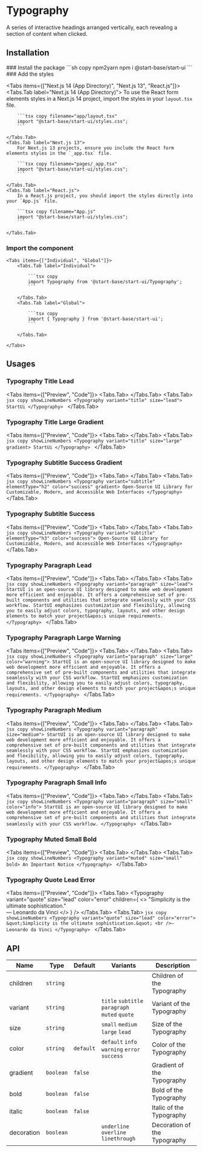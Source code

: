 
# Typography

A series of interactive headings arranged vertically, each revealing a section of content when clicked.

## Installation

<Steps>
### Install the package
```sh copy npm2yarn
npm i @start-base/start-ui
```
### Add the styles

<Tabs items={["Next.js 14 (App Directory)", "Next.js 13", "React.js"]}>
    <Tabs.Tab label="Next.js 14 (App Directory)">
        To use the React form elements styles in a Next.js 14 project, import the styles in your `layout.tsx` file.

        ```tsx copy filename="app/layout.tsx"
        import "@start-base/start-ui/styles.css";
        ```

    </Tabs.Tab>
    <Tabs.Tab label="Next.js 13">
        For Next.js 13 projects, ensure you include the React form elements styles in the `_app.tsx` file.

        ```tsx copy filename="pages/_app.tsx"
        import "@start-base/start-ui/styles.css";
        ```

    </Tabs.Tab>
    <Tabs.Tab label="React.js">
        In a React.js project, you should import the styles directly into your `App.js` file.

        ```tsx copy filename="App.js"
        import "@start-base/start-ui/styles.css";
        ```

    </Tabs.Tab>

</Tabs>

### Import the component

    <Tabs items={["Individual", "Global"]}>
        <Tabs.Tab label="Individual">

            ```tsx copy
            import Typography from '@start-base/start-ui/Typography';
            ```

        </Tabs.Tab>
        <Tabs.Tab label="Global">

            ```tsx copy
            import { Typography } from '@start-base/start-ui';
            ```

        </Tabs.Tab>

    </Tabs>

</Steps>

## Usages

### Typography Title Lead

<Tabs items={["Preview", "Code"]}>
  <Tabs.Tab>
    <Preview height={200}>
      <Typography variant="title" size="lead" children="StartUi" />
    </Preview>
  </Tabs.Tab>
  <Tabs.Tab>
    ```jsx copy showLineNumbers
    <Typography variant="title" size="lead">
      StartUi
    </Typography>
    ```
  </Tabs.Tab>
</Tabs>

### Typography Title Large Gradient

<Tabs items={["Preview", "Code"]}>
  <Tabs.Tab>
    <Preview height={200}>
      <Typography variant="title" size="large" gradient children="StartUi" />
    </Preview>
  </Tabs.Tab>
  <Tabs.Tab>
    ```jsx copy showLineNumbers
    <Typography variant="title" size="large" gradient>
      StartUi
    </Typography>
    ```
  </Tabs.Tab>
</Tabs>

### Typography Subtitle Success Gradient

<Tabs items={["Preview", "Code"]}>
  <Tabs.Tab>
    <Preview height={200}>
      <Typography
        variant="subtitle"
        elementType="h2"
        color="success"
        gradient
        children="Open-Source UI Library for Customizable, Modern, and Accessible Web
        Interfaces"
      />
    </Preview>
  </Tabs.Tab>
  <Tabs.Tab>
    ```jsx copy showLineNumbers
    <Typography variant="subtitle" elementType="h2" color="success" gradient>
      Open-Source UI Library for Customizable, Modern, and Accessible Web
      Interfaces
    </Typography>
    ```
  </Tabs.Tab>
</Tabs>

### Typography Subtitle Success

<Tabs items={["Preview", "Code"]}>
  <Tabs.Tab>
    <Preview height={200}>
      <Typography
        variant="subtitle"
        elementType="h3"
        color="success"
        children="Open-Source UI Library for Customizable, Modern, and Accessible Web
        Interfaces"
      />
    </Preview>
  </Tabs.Tab>
  <Tabs.Tab>
    ```jsx copy showLineNumbers
    <Typography variant="subtitle" elementType="h3" color="success">
      Open-Source UI Library for Customizable, Modern, and Accessible Web
      Interfaces
    </Typography>
    ```
  </Tabs.Tab>
</Tabs>

### Typography Paragraph Lead

<Tabs items={["Preview", "Code"]}>
  <Tabs.Tab>
    <Preview height={500} width={500}>
      <Typography
        variant="paragraph"
        size="lead"
        children="StartUI is an open-source UI library designed to make web development
        more efficient and enjoyable. It offers a comprehensive set of pre-built
        components and utilities that integrate seamlessly with your CSS
        workflow."
      />
    </Preview>
  </Tabs.Tab>
  <Tabs.Tab>
    ```jsx copy showLineNumbers
    <Typography variant="paragraph" size="lead">
      StartUI is an open-source UI library designed to make web development more
      efficient and enjoyable. It offers a comprehensive set of pre-built
      components and utilities that integrate seamlessly with your CSS workflow.
      StartUI emphasizes customization and flexibility, allowing you to easily
      adjust colors, typography, layouts, and other design elements to match
      your project&apos;s unique requirements.
    </Typography>
    ```
  </Tabs.Tab>
</Tabs>

### Typography Paragraph Large Warning

<Tabs items={["Preview", "Code"]}>
  <Tabs.Tab>
    <Preview height={400} width={500}>
      <Typography
        variant="paragraph"
        size="large"
        color="warning"
        children="StartUI is an open-source UI library designed to make web development
        more efficient and enjoyable. It offers a comprehensive set of pre-built
        components and utilities that integrate seamlessly with your CSS
        workflow. StartUI emphasizes customization and flexibility, allowing you
        to easily adjust colors, typography, layouts, and other design elements
        to match your project's unique requirements."
      />
    </Preview>
  </Tabs.Tab>
  <Tabs.Tab>
    ```jsx copy showLineNumbers
    <Typography variant="paragraph" size="large" color="warning">
      StartUI is an open-source UI library designed to make web development more
      efficient and enjoyable. It offers a comprehensive set of pre-built
      components and utilities that integrate seamlessly with your CSS workflow.
      StartUI emphasizes customization and flexibility, allowing you to easily
      adjust colors, typography, layouts, and other design elements to match
      your project&apos;s unique requirements.
    </Typography>
    ```
  </Tabs.Tab>
</Tabs>

### Typography Paragraph Medium

<Tabs items={["Preview", "Code"]}>
  <Tabs.Tab>
    <Preview>
      <Typography
        variant="paragraph"
        size="medium"
        children="StartUI is an open-source UI library designed to make web development
        more efficient and enjoyable. It offers a comprehensive set of pre-built
        components and utilities that integrate seamlessly with your CSS
        workflow."
      />
    </Preview>
  </Tabs.Tab>
  <Tabs.Tab>
    ```jsx copy showLineNumbers
    <Typography variant="paragraph" size="medium">
      StartUI is an open-source UI library designed to make web development more
      efficient and enjoyable. It offers a comprehensive set of pre-built
      components and utilities that integrate seamlessly with your CSS workflow.
      StartUI emphasizes customization and flexibility, allowing you to easily
      adjust colors, typography, layouts, and other design elements to match
      your project&apos;s unique requirements.
    </Typography>
    ```
  </Tabs.Tab>
</Tabs>

### Typography Paragraph Small Info

<Tabs items={["Preview", "Code"]}>
  <Tabs.Tab>
    <Preview>
      <Typography
        variant="paragraph"
        size="small"
        color="info"
        children="StartUI is an open-source UI library designed to make web development
        more efficient and enjoyable. It offers a comprehensive set of pre-built
        components and utilities that integrate seamlessly with your CSS
        workflow. StartUI emphasizes customization and flexibility, allowing you
        to easily adjust colors, typography, layouts, and other design elements
        to match your project's unique requirements."
      />
    </Preview>
  </Tabs.Tab>
  <Tabs.Tab>
    ```jsx copy showLineNumbers
    <Typography variant="paragraph" size="small" color="info">
      StartUI is an open-source UI library designed to make web development more
      efficient and enjoyable. It offers a comprehensive set of pre-built
      components and utilities that integrate seamlessly with your CSS workflow.
    </Typography>
    ```
  </Tabs.Tab>
</Tabs>

### Typography Muted Small Bold

<Tabs items={["Preview", "Code"]}>
  <Tabs.Tab>
    <Preview height={200}>
      <Typography
        variant="muted"
        size="small"
        bold
        children="An Important Notice"
      />
    </Preview>
  </Tabs.Tab>
  <Tabs.Tab>
    ```jsx copy showLineNumbers
    <Typography variant="muted" size="small" bold>
      An Important Notice
    </Typography>
    ```
  </Tabs.Tab>
</Tabs>

### Typography Quote Lead Error

<Tabs items={["Preview", "Code"]}>
  <Tabs.Tab>
    <Preview>
      <Typography
        variant="quote"
        size="lead"
        color="error"
        children={
          <>
            &quot;Simplicity is the ultimate sophistication.&quot; <br />—
            Leonardo da Vinci
          </>
        }
      />
    </Preview>
  </Tabs.Tab>
  <Tabs.Tab>
    ```jsx copy showLineNumbers
    <Typography variant="quote" size="lead" color="error">
      &quot;Simplicity is the ultimate sophistication.&quot; <br />— Leonardo da
      Vinci
    </Typography>
    ```
  </Tabs.Tab>
</Tabs>

## API

| Name       | Type      | Default   | Variants                                       | Description                  |
| ---------- | --------- | --------- | ---------------------------------------------- | ---------------------------- |
| children   | `string`  |           |                                                | Children of the Typography   |
| variant    | `string`  |           | `title` `subtitle` `paragraph` `muted` `quote` | Variant of the Typography    |
| size       | `string`  |           | `small` `medium` `large` `lead`                | Size of the Typography       |
| color      | `string`  | `default` | `default` `info` `warning` `error` `success`   | Color of the Typography      |
| gradient   | `boolean` | `false`   |                                                | Gradient of the Typography   |
| bold       | `boolean` | `false`   |                                                | Bold of the Typography       |
| italic     | `boolean` | `false`   |                                                | Italic of the Typography     |
| decoration | `boolean` |           | `underline` `overline` `linethrough`           | Decoration of the Typography |
